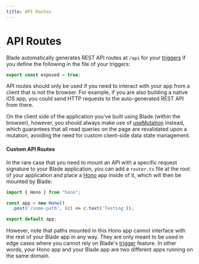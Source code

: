 ```yaml
---
title: API Routes
---
```


# API Routes

Blade automatically generates REST API routes at `/api` for your [triggers](https://ronin.co/docs/models/triggers) if you define the following in the file of your triggers:

```typescript
export const exposed = true;
```

API routes should only be used if you need to interact with your app from a client that is not the browser. For example, if you are also building a native iOS app, you could send HTTP requests to the auto-generated REST API from there.

On the client side of the application you've built using Blade (within the browser), however, you should always make use of [useMutation](#usemutation-client) instead, which guarantees that all read queries on the page are revalidated upon a mutation, avoiding the need for custom client-side data state management.

#### Custom API Routes

In the rare case that you need to mount an API with a specific request signature to your Blade application, you can add a `router.ts` file at the root of your application and place a [Hono](https://hono.dev) app inside of it, which will then be mounted by Blade:

```typescript
import { Hono } from "hono";

const app = new Hono()
  .post('/some-path', (c) => c.text('Testing'));

export default app;
```

However, note that paths mounted in this Hono app cannot interface with the rest of your Blade app in any way. They are only meant to be used in edge cases where you cannot rely on Blade's [trigger](https://ronin.co/docs/models/triggers) feature. In other words, your Hono app and your Blade app are two different apps running on the same domain.
